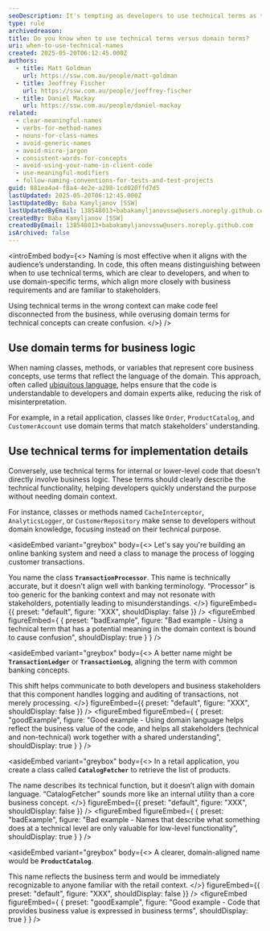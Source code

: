 ```yaml
---
seoDescription: It's tempting as developers to use technical terms as they accurately represent a complex concept. We're often told to avoid this and use domain-specific terms instead, but know when to use each is just as important.
type: rule
archivedreason:
title: Do you know when to use technical terms versus domain terms?
uri: when-to-use-technical-names
created: 2025-05-20T06:12:45.000Z
authors:
  - title: Matt Goldman
    url: https://ssw.com.au/people/matt-goldman
  - title: Jeoffrey Fischer
    url: https://ssw.com.au/people/jeoffrey-fischer
  - title: Daniel Mackay
    url: https://ssw.com.au/people/daniel-mackay
related:
  - clear-meaningful-names
  - verbs-for-method-names
  - nouns-for-class-names
  - avoid-generic-names
  - avoid-micro-jargon
  - consistent-words-for-concepts
  - avoid-using-your-name-in-client-code
  - use-meaningful-modifiers
  - follow-naming-conventions-for-tests-and-test-projects
guid: 881ea4a4-f8a4-4e2e-a298-1cd020ffd7d5
lastUpdated: 2025-05-20T06:12:45.000Z
lastUpdatedBy: Baba Kamyljanov [SSW]
lastUpdatedByEmail: 138548013+babakamyljanovssw@users.noreply.github.com
createdBy: Baba Kamyljanov [SSW]
createdByEmail: 138548013+babakamyljanovssw@users.noreply.github.com
isArchived: false
---
```


<introEmbed
  body={<>
Naming is most effective when it aligns with the audience’s understanding. In code, this often means distinguishing between when to use technical terms, which are clear to developers, and when to use domain-specific terms, which align more closely with business requirements and are familiar to stakeholders.

Using technical terms in the wrong context can make code feel disconnected from the business, while overusing domain terms for technical concepts can create confusion.
  </>}
/>
## Use domain terms for business logic

When naming classes, methods, or variables that represent core business concepts, use terms that reflect the language of the domain. This approach, often called [ubiquitous language](/ubiquitous-language), helps ensure that the code is understandable to developers and domain experts alike, reducing the risk of misinterpretation.

For example, in a retail application, classes like `Order`, `ProductCatalog`, and `CustomerAccount` use domain terms that match stakeholders' understanding.

## Use technical terms for implementation details

Conversely, use technical terms for internal or lower-level code that doesn't directly involve business logic. These terms should clearly describe the technical functionality, helping developers quickly understand the purpose without needing domain context.

For instance, classes or methods named `CacheInterceptor`, `AnalyticsLogger`, or `CustomerRepository` make sense to developers without domain knowledge, focusing instead on their technical purpose.

<asideEmbed
  variant="greybox"
  body={<>
    Let's say you're building an online banking system and need a class to manage the process of logging customer transactions.

You name the class **`TransactionProcessor`**. This name is technically accurate, but it doesn't align well with banking terminology. “Processor” is too generic for the banking context and may not resonate with stakeholders, potentially leading to misunderstandings.
  </>}
  figureEmbed={{
    preset: "default",
    figure: "XXX",
    shouldDisplay: false
  }}
/>
<figureEmbed figureEmbed={ {
  preset: "badExample",
  figure: "Bad example - Using a technical term that has a potential meaning in the domain context is bound to cause confusion",
  shouldDisplay: true
} } />


<asideEmbed
  variant="greybox"
  body={<>
    A better name might be **`TransactionLedger`** or **`TransactionLog`**, aligning the term with common banking concepts.

This shift helps communicate to both developers and business stakeholders that this component handles logging and auditing of transactions, not merely processing.
  </>}
  figureEmbed={{
    preset: "default",
    figure: "XXX",
    shouldDisplay: false
  }}
/>
<figureEmbed figureEmbed={ {
  preset: "goodExample",
  figure: "Good example - Using domain language helps reflect the business value of the code, and helps all stakeholders (technical and non-technical) work together with a shared understanding",
  shouldDisplay: true
} } />


<asideEmbed
  variant="greybox"
  body={<>
    In a retail application, you create a class called **`CatalogFetcher`** to retrieve the list of products.

The name describes its technical function, but it doesn’t align with domain language. “CatalogFetcher” sounds more like an internal utility than a core business concept.
  </>}
  figureEmbed={{
    preset: "default",
    figure: "XXX",
    shouldDisplay: false
  }}
/>
<figureEmbed figureEmbed={ {
  preset: "badExample",
  figure: "Bad example - Names that describe what something does at a technical level are only valuable for low-level functionality",
  shouldDisplay: true
} } />


<asideEmbed
  variant="greybox"
  body={<>
    A clearer, domain-aligned name would be **`ProductCatalog`**.

This name reflects the business term and would be immediately recognizable to anyone familiar with the retail context.
  </>}
  figureEmbed={{
    preset: "default",
    figure: "XXX",
    shouldDisplay: false
  }}
/>
<figureEmbed figureEmbed={ {
  preset: "goodExample",
  figure: "Good example - Code that provides business value is expressed in business terms",
  shouldDisplay: true
} } />
